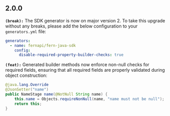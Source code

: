 ## 2.0.0
**`(break):`** The SDK generator is now on major version 2. To take this upgrade without any breaks, please add the below
configuration to your `generators.yml` file:
```yaml
generators:
  - name: fernapi/fern-java-sdk
    config:
      disable-required-property-builder-checks: true
```


**`(feat):`** Generated builder methods now enforce non-null checks for required fields, ensuring that all required
fields are properly validated during object construction:
  ```java
  @java.lang.Override
  @JsonSetter("name")
  public NameStage name(@NotNull String name) {
      this.name = Objects.requireNonNull(name, "name must not be null");
      return this;
  }
  ```


